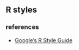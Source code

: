 ## R styles

### references

* [Google's R Style Guide](https://google.github.io/styleguide/Rguide.xml)
